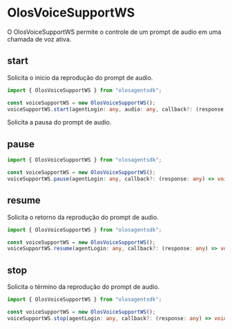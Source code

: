# OlosVoiceSupportWS

O OlosVoiceSupportWS permite o controle de um prompt de audio em uma chamada de voz ativa.

## start

Solicita o inicio da reprodução do prompt de audio.

```ts copy
import { OlosVoiceSupportWS } from "olosagentsdk";

const voiceSupportWS = new OlosVoiceSupportWS();
voiceSupportWS.start(agentLogin: any, audio: any, callback?: (response: any) => void);
```

Solicita a pausa do prompt de audio.

## pause

```ts copy
import { OlosVoiceSupportWS } from "olosagentsdk";

const voiceSupportWS = new OlosVoiceSupportWS();
voiceSupportWS.pause(agentLogin: any, callback?: (response: any) => void);
```

## resume

Solicita o retorno da reprodução do prompt de audio.

```ts copy
import { OlosVoiceSupportWS } from "olosagentsdk";

const voiceSupportWS = new OlosVoiceSupportWS();
voiceSupportWS.resume(agentLogin: any, callback?: (response: any) => void);
```

## stop

Solicita o término da reprodução do prompt de audio.

```ts copy
import { OlosVoiceSupportWS } from "olosagentsdk";

const voiceSupportWS = new OlosVoiceSupportWS();
voiceSupportWS.stop(agentLogin: any, callback?: (response: any) => void);
```
